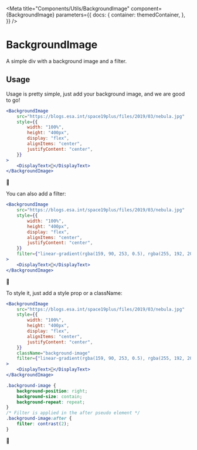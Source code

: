 
<Meta
    title="Components/Utils/BackgroundImage"
    component={BackgroundImage}
    parameters={{
        docs: {
            container: themedContainer,
        },
    }}
/>

# BackgroundImage

A simple div with a background image and a filter.

## Usage

Usage is pretty simple, just add your background image, and we are good to go!

```jsx
<BackgroundImage
    src="https://blogs.esa.int/space19plus/files/2019/03/nebula.jpg"
    style={{
        width: "100%",
        height: "400px",
        display: "flex",
        alignItems: "center",
        justifyContent: "center",
    }}
>
    <DisplayText>🚀</DisplayText>
</BackgroundImage>
```

<Canvas>
    <BackgroundImage
        src="https://blogs.esa.int/space19plus/files/2019/03/nebula.jpg"
        style={{
            width: "100%",
            height: "400px",
            display: "flex",
            alignItems: "center",
            justifyContent: "center",
        }}
    >
        <DisplayText>🚀</DisplayText>
    </BackgroundImage>
</Canvas>

You can also add a filter:

```jsx
<BackgroundImage
    src="https://blogs.esa.int/space19plus/files/2019/03/nebula.jpg"
    style={{
        width: "100%",
        height: "400px",
        display: "flex",
        alignItems: "center",
        justifyContent: "center",
    }}
    filter={"linear-gradient(rgba(159, 90, 253, 0.5), rgba(255, 192, 203, 0.5))"}
>
    <DisplayText>🚀</DisplayText>
</BackgroundImage>
```

<Canvas>
    <BackgroundImage
        src="https://blogs.esa.int/space19plus/files/2019/03/nebula.jpg"
        style={{
            width: "100%",
            height: "400px",
            display: "flex",
            alignItems: "center",
            justifyContent: "center",
        }}
        filter={"linear-gradient(rgba(159, 90, 253, 0.5), rgba(255, 192, 203, 0.5))"}
    >
        <DisplayText>🚀</DisplayText>
    </BackgroundImage>
</Canvas>

To style it, just add a style prop or a className:

```jsx
<BackgroundImage
    src="https://blogs.esa.int/space19plus/files/2019/03/nebula.jpg"
    style={{
        width: "100%",
        height: "400px",
        display: "flex",
        alignItems: "center",
        justifyContent: "center",
    }}
    className="background-image"
    filter={"linear-gradient(rgba(159, 90, 253, 0.5), rgba(255, 192, 203, 0.5))"}
>
    <DisplayText>🚀</DisplayText>
</BackgroundImage>
```

```css
.background-image {
    background-position: right;
    background-size: contain;
    background-repeat: repeat;
}
/* Filter is applied in the after pseudo element */
.background-image:after {
    filter: contrast(2);
}
```

<Canvas>
    <BackgroundImage
        src="https://blogs.esa.int/space19plus/files/2019/03/nebula.jpg"
        style={{
            width: "100%",
            height: "400px",
            display: "flex",
            alignItems: "center",
            justifyContent: "center",
        }}
        className="background-image"
        filter={"linear-gradient(rgba(159, 90, 253, 0.5), rgba(255, 192, 203, 0.5))"}
    >
        <DisplayText>🚀</DisplayText>
    </BackgroundImage>
</Canvas>
